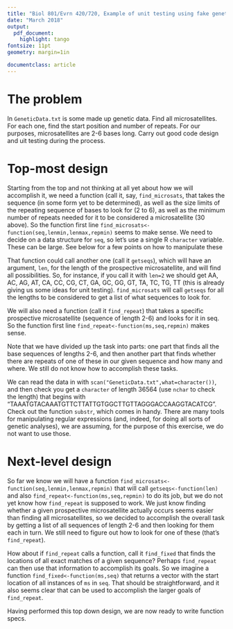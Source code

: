 ```yaml
---
title: "Biol 801/Evrn 420/720, Example of unit testing using fake genetic data"
date: "March 2018"
output: 
  pdf_document:
    highlight: tango
fontsize: 11pt
geometry: margin=1in

documentclass: article
---
```


# The problem

In `GeneticData.txt` is some made up genetic data. Find all microsatellites. 
For each one, find the start position and number of repeats. For our purposes, microsatellites 
are 2-6 bases long. Carry out good code design and uit testing during the process.

# Top-most design

Starting from the top and not thinking at all yet about how we will accomplish it, we need a 
function (call it, say, `find_microsats`, that takes the sequence (in some form yet to be determined), 
as well as the size limits of the repeating sequence of bases to look for (2 to 6), as well as the 
minimum number of repeats needed for it to be considered a microsatellite (30 above). So the function 
first line `find_microsats<-function(seq,lenmin,lenmax,repmin)` seems to make sense. We need to decide 
on a data structure for `seq`, so let's use a single R `character` variable. These can be large. See 
below for a few points on how to manipulate these

That function could call another one (call it `getseqs`), which will have an argument, `len`, for the length
of the prospective microsatellite, and will find all possibilities. So, for instance, if you call it
with `len=2` we should get AA, AC, AG, AT, CA, CC, CG, CT, GA, GC, GG, GT, TA, TC, TG, TT (this is already
giving us some ideas for unit testing). `find_microsats` will call `getseqs` for all the lengths to be considered
to get a list of what sequences to look for.

We will also need a function (call it `find_repeat`) that takes a specific prospective microsatellite 
(sequence of length 2-6) and looks for it in seq. So the function first line `find_repeat<-function(ms,seq,repmin)`
makes sense. 

Note that we have divided up the task into parts: one part that finds all the base sequences of lengths 2-6,
and then another part that finds whether there are repeats of one of these in our given sequence and how many and where. 
We still do not know how to accomplish these tasks. 

We can 
read the data in with `scan("GeneticData.txt",what=character())`, and then check you get a `character` of 
length 36564 (use `nchar` to check the length) that begins with "TAAATGTACAAATGTTCTTATTGTGGCTTGTTAGGGACCAAGGTACATCG".
Check out the function `substr`, which comes in handy. There are many tools for manipulating regular expressions
(and, indeed, for doing all sorts of genetic analyses), we are assuming, for the purpose of this exercise,
we do not want to use those.

# Next-level design

So far we know we will have a function `find_microsats<-function(seq,lenmin,lenmax,repmin)` that will call 
`getseqs<-function(len)` and also `find_repeat<-function(ms,seq,repmin)` to do its job, but we do not yet know
how `find_repeat` is supposed to work. We just know finding whether a given prospective microsatellite actually
occurs seems easier than finding all microsatellites, so we decided to accomplish the overall task by getting a 
list of all sequences of length 2-6 and then looking for them each in turn. We still need to figure out 
how to look for one of these (that's `find_repeat`). 

How about if `find_repeat` calls a function, call it `find_fixed` that finds the locations of all exact matches
of a given sequence? Perhaps `find_repeat` can then use that information to accomplish its goals. So we imagine 
a function `find_fixed<-function(ms,seq)` that returns a vector with the start location of all instances
of `ms` in `seq`. That should be straightforward, and it also seems clear that can be used to accomplish the larger
goals of `find_repeat`.

Having performed this top down design, we are now ready to write function specs.

